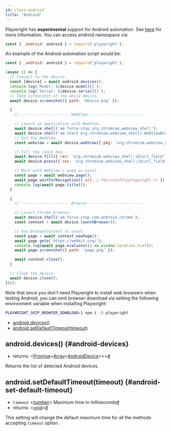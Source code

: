 ```yaml
---
id: class-android
title: "Android"
---
```


Playwright has **experimental** support for Android automation. See [here](./mobile.mdx) for more information. You can access android namespace via:

```js
const { _android: android } = require('playwright');
```

An example of the Android automation script would be:

```js
const { _android: android } = require('playwright');

(async () => {
  // Connect to the device.
  const [device] = await android.devices();
  console.log(`Model: ${device.model()}`);
  console.log(`Serial: ${device.serial()}`);
  // Take screenshot of the whole device.
  await device.screenshot({ path: 'device.png' });

  {
    // --------------------- WebView -----------------------

    // Launch an application with WebView.
    await device.shell('am force-stop org.chromium.webview_shell');
    await device.shell('am start org.chromium.webview_shell/.WebViewBrowserActivity');
    // Get the WebView.
    const webview = await device.webView({ pkg: 'org.chromium.webview_shell' });

    // Fill the input box.
    await device.fill({ res: 'org.chromium.webview_shell:id/url_field' }, 'github.com/microsoft/playwright');
    await device.press({ res: 'org.chromium.webview_shell:id/url_field' }, 'Enter');

    // Work with WebView's page as usual.
    const page = await webview.page();
    await page.waitForNavigation({ url: /.*microsoft\/playwright.*/ });
    console.log(await page.title());
  }

  {
    // --------------------- Browser -----------------------

    // Launch Chrome browser.
    await device.shell('am force-stop com.android.chrome');
    const context = await device.launchBrowser();

    // Use BrowserContext as usual.
    const page = await context.newPage();
    await page.goto('https://webkit.org/');
    console.log(await page.evaluate(() => window.location.href));
    await page.screenshot({ path: 'page.png' });

    await context.close();
  }

  // Close the device.
  await device.close();
})();
```

Note that since you don't need Playwright to install web browsers when testing Android, you can omit browser download via setting the following environment variable when installing Playwright:

```bash
PLAYWRIGHT_SKIP_BROWSER_DOWNLOAD=1 npm i -D playwright
```


- [android.devices()](./api/class-android.mdx#android-devices)
- [android.setDefaultTimeout(timeout)](./api/class-android.mdx#android-set-default-timeout)

## android.devices() {#android-devices}
- returns:<a aria-hidden="true" tabindex="-1" class="list-anchor-link" id="android-devices-return"/> &#60;[Promise]<[Array]<[AndroidDevice]>>&#62;<a href="#android-devices-return" class="list-anchor">#</a>

Returns the list of detected Android devices.

## android.setDefaultTimeout(timeout) {#android-set-default-timeout}
- `timeout`<a aria-hidden="true" tabindex="-1" class="list-anchor-link" id="android-set-default-timeout-option-timeout"/> &#60;[number]&#62; Maximum time in milliseconds<a href="#android-set-default-timeout-option-timeout" class="list-anchor">#</a>
- returns:<a aria-hidden="true" tabindex="-1" class="list-anchor-link" id="android-set-default-timeout-return"/> &#60;[void]&#62;<a href="#android-set-default-timeout-return" class="list-anchor">#</a>

This setting will change the default maximum time for all the methods accepting `timeout` option.

[Accessibility]: ./api/class-accessibility.mdx "Accessibility"
[Android]: ./api/class-android.mdx "Android"
[AndroidDevice]: ./api/class-androiddevice.mdx "AndroidDevice"
[AndroidInput]: ./api/class-androidinput.mdx "AndroidInput"
[AndroidSocket]: ./api/class-androidsocket.mdx "AndroidSocket"
[AndroidWebView]: ./api/class-androidwebview.mdx "AndroidWebView"
[Browser]: ./api/class-browser.mdx "Browser"
[BrowserContext]: ./api/class-browsercontext.mdx "BrowserContext"
[BrowserServer]: ./api/class-browserserver.mdx "BrowserServer"
[BrowserType]: ./api/class-browsertype.mdx "BrowserType"
[CDPSession]: ./api/class-cdpsession.mdx "CDPSession"
[ConsoleMessage]: ./api/class-consolemessage.mdx "ConsoleMessage"
[Coverage]: ./api/class-coverage.mdx "Coverage"
[Dialog]: ./api/class-dialog.mdx "Dialog"
[Download]: ./api/class-download.mdx "Download"
[Electron]: ./api/class-electron.mdx "Electron"
[ElectronApplication]: ./api/class-electronapplication.mdx "ElectronApplication"
[ElementHandle]: ./api/class-elementhandle.mdx "ElementHandle"
[FileChooser]: ./api/class-filechooser.mdx "FileChooser"
[Frame]: ./api/class-frame.mdx "Frame"
[JSHandle]: ./api/class-jshandle.mdx "JSHandle"
[Keyboard]: ./api/class-keyboard.mdx "Keyboard"
[Locator]: ./api/class-locator.mdx "Locator"
[Logger]: ./api/class-logger.mdx "Logger"
[Mouse]: ./api/class-mouse.mdx "Mouse"
[Page]: ./api/class-page.mdx "Page"
[Playwright]: ./api/class-playwright.mdx "Playwright"
[Request]: ./api/class-request.mdx "Request"
[Response]: ./api/class-response.mdx "Response"
[Route]: ./api/class-route.mdx "Route"
[Selectors]: ./api/class-selectors.mdx "Selectors"
[TimeoutError]: ./api/class-timeouterror.mdx "TimeoutError"
[Touchscreen]: ./api/class-touchscreen.mdx "Touchscreen"
[Tracing]: ./api/class-tracing.mdx "Tracing"
[Video]: ./api/class-video.mdx "Video"
[WebSocket]: ./api/class-websocket.mdx "WebSocket"
[Worker]: ./api/class-worker.mdx "Worker"
[Fixtures]: ./api/class-fixtures.mdx "Fixtures"
[Test]: ./api/class-test.mdx "Test"
[TestConfig]: ./api/class-testconfig.mdx "TestConfig"
[TestError]: ./api/class-testerror.mdx "TestError"
[TestInfo]: ./api/class-testinfo.mdx "TestInfo"
[TestProject]: ./api/class-testproject.mdx "TestProject"
[WorkerInfo]: ./api/class-workerinfo.mdx "WorkerInfo"
[Location]: ./api/class-location.mdx "Location"
[Reporter]: ./api/class-reporter.mdx "Reporter"
[Suite]: ./api/class-suite.mdx "Suite"
[TestCase]: ./api/class-testcase.mdx "TestCase"
[TestResult]: ./api/class-testresult.mdx "TestResult"
[TestStep]: ./api/class-teststep.mdx "TestStep"
[Element]: https://developer.mozilla.org/en-US/docs/Web/API/element "Element"
[EvaluationArgument]: ./core-concepts.mdx#evaluation-argument "EvaluationArgument"
[Promise]: https://developer.mozilla.org/en-US/docs/Web/JavaScript/Reference/Global_Objects/Promise "Promise"
[iterator]: https://developer.mozilla.org/en-US/docs/Web/JavaScript/Reference/Iteration_protocols "Iterator"
[origin]: https://developer.mozilla.org/en-US/docs/Glossary/Origin "Origin"
[selector]: https://developer.mozilla.org/en-US/docs/Web/CSS/CSS_Selectors "selector"
[Serializable]: https://developer.mozilla.org/en-US/docs/Web/JavaScript/Reference/Global_Objects/JSON/stringify#Description "Serializable"
[UIEvent.detail]: https://developer.mozilla.org/en-US/docs/Web/API/UIEvent/detail "UIEvent.detail"
[UnixTime]: https://en.wikipedia.org/wiki/Unix_time "Unix Time"
[xpath]: https://developer.mozilla.org/en-US/docs/Web/XPath "xpath"

[Array]: https://developer.mozilla.org/en-US/docs/Web/JavaScript/Reference/Global_Objects/Array "Array"
[boolean]: https://developer.mozilla.org/en-US/docs/Web/JavaScript/Data_structures#Boolean_type "Boolean"
[Buffer]: https://nodejs.org/api/buffer.html#buffer_class_buffer "Buffer"
[ChildProcess]: https://nodejs.org/api/child_process.html "ChildProcess"
[Error]: https://nodejs.org/api/errors.html#errors_class_error "Error"
[EventEmitter]: https://nodejs.org/api/events.html#events_class_eventemitter "EventEmitter"
[function]: https://developer.mozilla.org/en-US/docs/Web/JavaScript/Reference/Global_Objects/Function "Function"
[Map]: https://developer.mozilla.org/en-US/docs/Web/JavaScript/Reference/Global_Objects/Map "Map"
[null]: https://developer.mozilla.org/en-US/docs/Web/JavaScript/Reference/Global_Objects/null "null"
[number]: https://developer.mozilla.org/en-US/docs/Web/JavaScript/Data_structures#Number_type "Number"
[Object]: https://developer.mozilla.org/en-US/docs/Web/JavaScript/Reference/Global_Objects/Object "Object"
[Promise]: https://developer.mozilla.org/en-US/docs/Web/JavaScript/Reference/Global_Objects/Promise "Promise"
[Readable]: https://nodejs.org/api/stream.html#stream_class_stream_readable "Readable"
[RegExp]: https://developer.mozilla.org/en-US/docs/Web/JavaScript/Reference/Global_Objects/RegExp "RegExp"
[string]: https://developer.mozilla.org/en-US/docs/Web/JavaScript/Data_structures#String_type "string"
[void]: https://developer.mozilla.org/en-US/docs/Web/JavaScript/Reference/Global_Objects/undefined "void"
[URL]: https://nodejs.org/api/url.html "URL"

[all available image tags]: https://mcr.microsoft.com/v2/playwright/tags/list "all available image tags"
[Docker Hub]: https://hub.docker.com/_/microsoft-playwright "Docker Hub"
[Dockerfile.focal]: https://github.com/microsoft/playwright/blob/master/utils/docker/Dockerfile.focal "Dockerfile.focal"

[installation-managing-browser-binaries]: ./library.mdx#managing-browser-binaries "Installation: Managing browser binaries"
